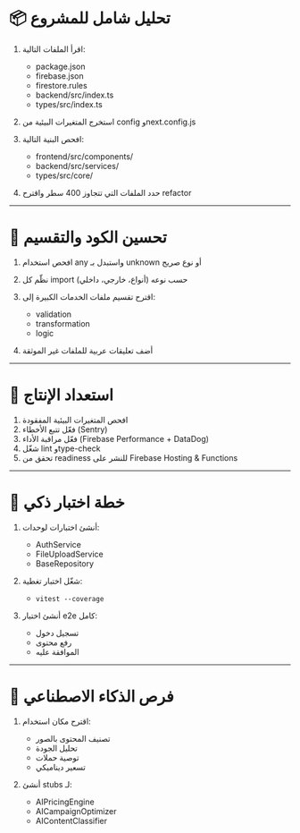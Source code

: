 # 📦 تحليل شامل للمشروع

1. اقرأ الملفات التالية:
   - package.json
   - firebase.json
   - firestore.rules
   - backend/src/index.ts
   - types/src/index.ts

2. استخرج المتغيرات البيئية من config وnext.config.js

3. افحص البنية التالية:
   - frontend/src/components/
   - backend/src/services/
   - types/src/core/

4. حدد الملفات التي تتجاوز 400 سطر واقترح refactor

---

# 🔧 تحسين الكود والتقسيم

1. افحص استخدام any واستبدل بـ unknown أو نوع صريح
2. نظّم كل import حسب نوعه (أنواع، خارجي، داخلي)
3. اقترح تقسيم ملفات الخدمات الكبيرة إلى:
   - validation
   - transformation
   - logic

4. أضف تعليقات عربية للملفات غير الموثقة

---

# 🚀 استعداد الإنتاج

1. افحص المتغيرات البيئية المفقودة
2. فعّل تتبع الأخطاء (Sentry)
3. فعّل مراقبة الأداء (Firebase Performance + DataDog)
4. شغّل lint وtype-check
5. تحقق من readiness للنشر على Firebase Hosting & Functions

---

# 🧪 خطة اختبار ذكي

1. أنشئ اختبارات لوحدات:
   - AuthService
   - FileUploadService
   - BaseRepository

2. شغّل اختبار تغطية:
   - `vitest --coverage`

3. أنشئ اختبار e2e كامل:
   - تسجيل دخول
   - رفع محتوى
   - الموافقة عليه

---

# 🤖 فرص الذكاء الاصطناعي

1. اقترح مكان استخدام:
   - تصنيف المحتوى بالصور
   - تحليل الجودة
   - توصية حملات
   - تسعير ديناميكي

2. أنشئ stubs لـ:
   - AIPricingEngine
   - AICampaignOptimizer
   - AIContentClassifier
